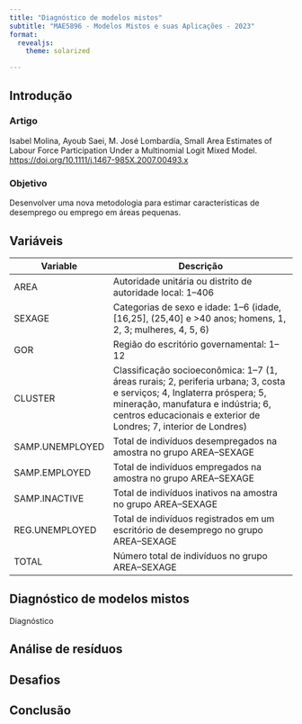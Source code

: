 ```yaml
---
title: "Diagnóstico de modelos mistos"
subtitle: "MAE5896 - Modelos Mistos e suas Aplicações - 2023"
format: 
  revealjs:
    theme: solarized

---
```


## Introdução

### Artigo

Isabel Molina, Ayoub Saei, M. José Lombardía, Small Area Estimates of Labour Force Participation Under a Multinomial Logit Mixed Model. [https://doi.org/10.1111/j.1467-985X.2007.00493.x](https://doi.org/10.1111/j.1467-985X.2007.00493.x)

### Objetivo

Desenvolver uma nova metodologia para estimar características de desemprego ou emprego em áreas pequenas.

## Variáveis 

::: {style="font-size: 60%;"}
| Variable            | Descrição                                                                                 |
|---------------------|---------------------------------------------------------------------------------------------|
| AREA                | Autoridade unitária ou distrito de autoridade local: 1–406                                 |
| SEXAGE              | Categorias de sexo e idade: 1–6 (idade, [16,25], (25,40] e >40 anos; homens, 1, 2, 3; mulheres, 4, 5, 6) |
| GOR                 | Região do escritório governamental: 1–12                                                     |
| CLUSTER             | Classificação socioeconômica: 1–7 (1, áreas rurais; 2, periferia urbana; 3, costa e serviços; 4, Inglaterra próspera; 5, mineração, manufatura e indústria; 6, centros educacionais e exterior de Londres; 7, interior de Londres) |
| SAMP.UNEMPLOYED    | Total de indivíduos desempregados na amostra no grupo AREA–SEXAGE                            |
| SAMP.EMPLOYED      | Total de indivíduos empregados na amostra no grupo AREA–SEXAGE                              |
| SAMP.INACTIVE      | Total de indivíduos inativos na amostra no grupo AREA–SEXAGE                               |
| REG.UNEMPLOYED     | Total de indivíduos registrados em um escritório de desemprego no grupo AREA–SEXAGE         |
| TOTAL              | Número total de indivíduos no grupo AREA–SEXAGE                                            |
:::

## Diagnóstico de modelos mistos

Diagnóstico

## Análise de resíduos

## Desafios

## Conclusão


